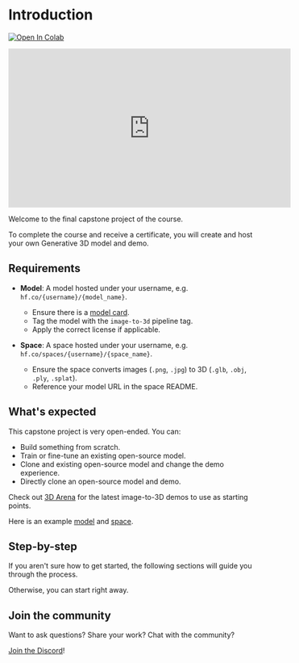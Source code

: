 # Introduction

[![Open In Colab](https://colab.research.google.com/assets/colab-badge.svg)](https://githubtocolab.com/dylanebert/ml-for-3d-course-notebooks/blob/main/capstone.ipynb)

<iframe width="560" height="315" src="https://www.youtube.com/embed/l-KcMssIhI4?si=bAsM1wYWWenJjoAV" title="YouTube video player" frameborder="0" allow="accelerometer; autoplay; clipboard-write; encrypted-media; gyroscope; picture-in-picture; web-share" referrerpolicy="strict-origin-when-cross-origin" allowfullscreen></iframe>

Welcome to the final capstone project of the course.

To complete the course and receive a certificate, you will create and host your own Generative 3D model and demo.

## Requirements

- **Model**: A model hosted under your username, e.g. `hf.co/{username}/{model_name}`.
  - Ensure there is a [model card](https://huggingface.co/docs/hub/en/model-cards).
  - Tag the model with the `image-to-3d` pipeline tag.
  - Apply the correct license if applicable.
  
- **Space**: A space hosted under your username, e.g. `hf.co/spaces/{username}/{space_name}`.
  - Ensure the space converts images (`.png`, `.jpg`) to 3D (`.glb`, `.obj`, `.ply`, `.splat`).
  - Reference your model URL in the space README.

## What's expected

This capstone project is very open-ended. You can:

- Build something from scratch.
- Train or fine-tune an existing open-source model.
- Clone and existing open-source model and change the demo experience.
- Directly clone an open-source model and demo.

Check out [3D Arena](https://huggingface.co/spaces/dylanebert/3d-arena) for the latest image-to-3D demos to use as starting points.

Here is an example [model](https://huggingface.co/dylanebert/LGM-full) and [space](https://huggingface.co/spaces/dylanebert/LGM-tiny).

## Step-by-step

If you aren't sure how to get started, the following sections will guide you through the process.

Otherwise, you can start right away.

## Join the community

Want to ask questions? Share your work? Chat with the community? 

[Join the Discord](https://hf.co/join/discord)!
